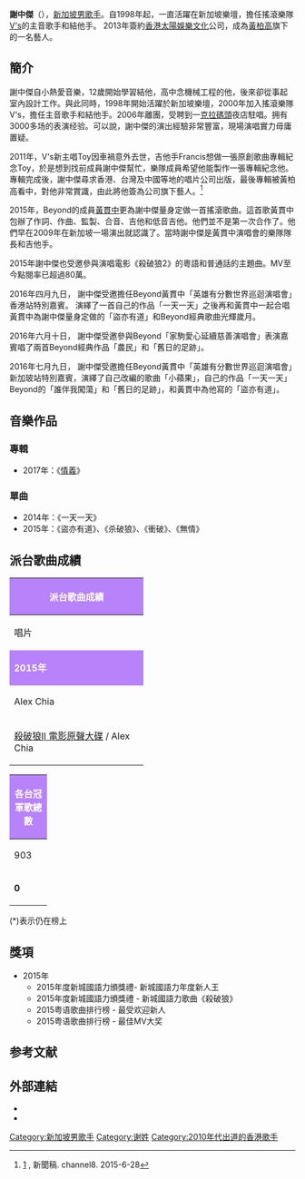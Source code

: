 {{Notability Unreferenced|time=2017-12-14T05:09:04+00:00}}
{{blpsources|time=2017-12-14T05:09:04+00:00}}
{{藝人
| name  = 謝中傑
| 圖片 =
| 英文名 = Alex Chia
| 類型 = 男歌手
| 暱稱 = Alex
| 出生日期 = 
| 出生地點 = 
| 國籍 = {{SGP}}
| 語言 = 英語、國語、粵語、日語
| 教育程度 = 大專畢業
| 音樂類型 = [[粵語流行音樂|粵語流行音樂]]、[[國語流行音樂|國語流行音樂]]、[[搖滾樂|搖滾樂]]
| 職業 = [[歌手|歌手]]
| 出道日期 = 2015年
| 出道作 = 《盜亦有道》
| 代表作 = 
| 活躍年代 = 2013年－
| 唱片公司 = [[太陽娛樂文化|太陽娛樂文化]]（2013－）
| 经纪公司 = [[太陽娛樂文化|太陽娛樂文化]]（2013－）
}}
'''謝中傑'''（{{lang-en|Alex Chia}}），[[新加坡|新加坡]][[男歌手|男歌手]]。自1998年起，一直活躍在新加坡樂壇，擔任搖滾樂隊[[V's|V's]]的主音歌手和結他手。 2013年簽約[[香港|香港]][[太陽娛樂文化|太陽娛樂文化]]公司，成為[[黃柏高|黃柏高]]旗下的一名藝人。

==簡介==
謝中傑自小熱愛音樂，12歲開始學習結他，高中念機械工程的他，後來卻從事起室內設計工作。與此同時，1998年開始活躍於新加坡樂壇，2000年加入搖滾樂隊V's，擔任主音歌手和結他手。2006年離團，受聘到一[[克拉碼頭|克拉碼頭]]夜店駐唱。拥有3000多场的表演经验。可以說，謝中傑的演出經驗非常豐富，現場演唱實力毋庸置疑。

2011年，V's新主唱Toy因車禍意外去世，吉他手Francis想做一張原創歌曲專輯紀念Toy，於是想到找前成員謝中傑幫忙，樂隊成員希望他能製作一張專輯紀念他。專輯完成後，謝中傑尋求香港、台灣及中國等地的唱片公司出版，最後專輯被黃柏高看中，對他非常賞識，由此將他簽為公司旗下藝人。<ref>[http://www.channel8news.sg/news8/latestnews/20150627-lif-alex-chia/1945036.html] {{Wayback|url=http://www.channel8news.sg/news8/latestnews/20150627-lif-alex-chia/1945036.html |date=20150702080912 }}, 新聞稿. channel8. 2015-6-28</ref>

2015年，Beyond的成員[[黃貫中|黃貫中]]更為謝中傑量身定做一首搖滾歌曲。這首歌黃貫中包辦了作詞、作曲、監製、合音、吉他和低音吉他。他們並不是第一次合作了。他們早在2009年在新加坡一場演出就認識了。當時謝中傑是黃貫中演唱會的樂隊隊長和吉他手。

2015年謝中傑也受邀參與演唱電影《殺破狼2》的粵語和普通話的主題曲。MV至今點閱率已超過80萬。

2016年四月九日， 謝中傑受邀擔任Beyond黃貫中「英雄有分數世界巡迴演唱會」香港站特別嘉賓。 演繹了一首自己的作品「一天一天」之後再和黃貫中一起合唱黃貫中為謝中傑量身定做的「盜亦有道」和Beyond經典歌曲光輝歲月。

2016年六月十日， 謝中傑受邀參與Beyond「家駒愛心延續慈善演唱會」表演嘉賓唱了兩首Beyond經典作品「農民」和「舊日的足跡」。

2016年七月九日， 謝中傑受邀擔任Beyond黃貫中「英雄有分數世界巡迴演唱會」新加玻站特別嘉賓，演繹了自己改編的歌曲「小蘋果」，自己的作品「一天一天」Beyond的「誰伴我闖蕩」和「舊日的足跡」，和黃貫中為他寫的「盜亦有道」。

== 音樂作品 ==
===專輯===
*2017年：《[[情義|情義]]》

===單曲===
*2014年：《一天一天》
*2015年：《盜亦有道》、《杀破狼》、《衝破》、《無情》

==派台歌曲成績==
{| class="wikitable" cellpadding="1"
|-
! style="background:#B782FA; color:white" colspan="7" | '''派台歌曲成績'''
|-
| width="220"| 唱片 || width="160"| 歌曲 || width="50"| 903 || width="50"| RTHK || width="50"| 997 || width="50"| TVB || width="180"| 備註
|-
! style="background:#B782FA; color:white" colspan="7" | '''2015年'''
|-
| Alex Chia || 盜亦有道 || 20 || - || 16 || - || 由[[黃貫中|黃貫中]]包辦作曲編曲監製，電影 《[[老笠|老笠]]》主題曲
|-
| [[殺破狼II_電影原聲大碟|殺破狼II 電影原聲大碟]] / Alex Chia || 衝破 || 13 || 9 || '''1''' || - || 電影 《[[杀破狼2|杀破狼2]]》主題曲
|}
{| class="wikitable" cellpadding="1"
|-
! style="background:#B782FA; color:white" colspan="5" | '''各台冠軍歌總數'''
|-
| width="50"| 903 || width="50"| RTHK || width="50"| 997 || width="50"| TVB || width="160"| 備註
|-
| '''0''' || '''0''' || '''1''' || '''0''' || '''四台冠軍歌總數：0'''
|}

(*)表示仍在榜上

==獎項==
*2015年
**2015年度新城國語力頒獎禮- 新城國語力年度新人王
**2015年度新城國語力頒獎禮 - 新城國語力歌曲《殺破狼》
**2015粤语歌曲排行榜 - 最受欢迎新人
**2015粤语歌曲排行榜 - 最佳MV大奖

==参考文献==
{{reflist}}

==外部連結==
*{{facebook|alexchia.official}}
*{{sinaweibo|u/2109835027}}

{{星娛樂旗下歌手}}
{{太陽娛樂文化旗下藝人}}

[[Category:新加坡男歌手|Category:新加坡男歌手]]
[[Category:谢姓|Category:谢姓]]
[[Category:2010年代出道的香港歌手|Category:2010年代出道的香港歌手]]